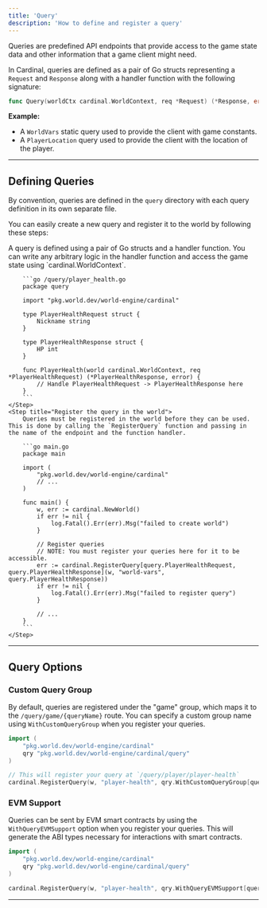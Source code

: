 ```yaml
---
title: 'Query'
description: 'How to define and register a query'
---
```


Queries are predefined API endpoints that provide access to the game state data and other information that a game client might need.

In Cardinal, queries are defined as a pair of Go structs representing a `Request` and `Response` along with a handler function with the following signature:

```go
func Query(worldCtx cardinal.WorldContext, req *Request) (*Response, error)
```

**Example:**
- A `WorldVars` static query used to provide the client with game constants.
- A `PlayerLocation` query used to provide the client with the location of the player.

---

## Defining Queries

By convention, queries are defined in the `query` directory with each query definition in its own separate file.

You can easily create a new query and register it to the world by following these steps:

<Steps>
    <Step title="Define the request/response struct and the handler function">
        A query is defined using a pair of Go structs and a handler function. You can write any arbitrary logic in the handler function and access the game state using `cardinal.WorldContext`.

        ```go /query/player_health.go
        package query

        import "pkg.world.dev/world-engine/cardinal"

        type PlayerHealthRequest struct {
            Nickname string
        }

        type PlayerHealthResponse struct {
            HP int
        }
    
        func PlayerHealth(world cardinal.WorldContext, req *PlayerHealthRequest) (*PlayerHealthResponse, error) {
            // Handle PlayerHealthRequest -> PlayerHealthResponse here
        }
        ```
    </Step>
    <Step title="Register the query in the world">
        Queries must be registered in the world before they can be used. This is done by calling the `RegisterQuery` function and passing in the name of the endpoint and the function handler.

        ```go main.go
        package main

        import (
            "pkg.world.dev/world-engine/cardinal"
            // ...
        )

        func main() {
            w, err := cardinal.NewWorld()
            if err != nil {
                log.Fatal().Err(err).Msg("failed to create world")
            }

            // Register queries
            // NOTE: You must register your queries here for it to be accessible.
            err := cardinal.RegisterQuery[query.PlayerHealthRequest, query.PlayerHealthResponse](w, "world-vars", query.PlayerHealthResponse))
            if err != nil {
                log.Fatal().Err(err).Msg("failed to register query")
            }

            // ...
        }
        ```
    </Step>
</Steps>

--- 

## Query Options

### Custom Query Group

By default, queries are registered under the "game" group, which maps it to the `/query/game/{queryName}` route. You can specify a custom group name using `WithCustomQueryGroup` when you register your queries.

```go
import (
    "pkg.world.dev/world-engine/cardinal"
    qry "pkg.world.dev/world-engine/cardinal/query"
)

// This will register your query at `/query/player/player-health`
cardinal.RegisterQuery(w, "player-health", qry.WithCustomQueryGroup[query.PlayerHealthRequest, query.PlayerHealthResponse]("player"))
```

### EVM Support

Queries can be sent by EVM smart contracts by using the `WithQueryEVMSupport` option when you register your queries. This will generate the ABI types necessary for interactions with smart contracts.

```go
import (
    "pkg.world.dev/world-engine/cardinal"
    qry "pkg.world.dev/world-engine/cardinal/query"
)

cardinal.RegisterQuery(w, "player-health", qry.WithQueryEVMSupport[query.PlayerHealthRequest, query.PlayerHealthResponse]())

```

---
